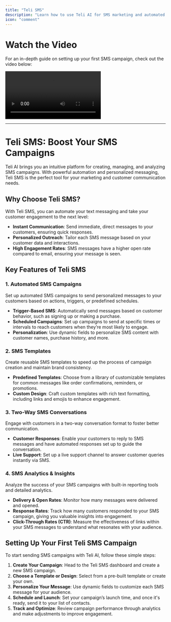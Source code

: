 ```yaml
---
title: "Teli SMS"
description: "Learn how to use Teli AI for SMS marketing and automated text message campaigns."
icon: "comment"
---
```


# Watch the Video

For an in-depth guide on setting up your first SMS campaign, check out the video below:

<video
  controls
  className="w-full aspect-video"
  src="https://res.cloudinary.com/dpazvavqx/video/upload/v1741985244/eihrv7v8814vtevrmbwm.mp4"
/>

---

# Teli SMS: Boost Your SMS Campaigns

Teli AI brings you an intuitive platform for creating, managing, and analyzing SMS campaigns. With powerful automation and personalized messaging, Teli SMS is the perfect tool for your marketing and customer communication needs.

## Why Choose Teli SMS?

With Teli SMS, you can automate your text messaging and take your customer engagement to the next level:

- **Instant Communication**: Send immediate, direct messages to your customers, ensuring quick responses.
- **Personalized Outreach**: Tailor each SMS message based on your customer data and interactions.
- **High Engagement Rates**: SMS messages have a higher open rate compared to email, ensuring your message is seen.

## Key Features of Teli SMS

### 1. **Automated SMS Campaigns**

Set up automated SMS campaigns to send personalized messages to your customers based on actions, triggers, or predefined schedules.

- **Trigger-Based SMS**: Automatically send messages based on customer behavior, such as signing up or making a purchase.
- **Scheduled Campaigns**: Set up campaigns to send at specific times or intervals to reach customers when they’re most likely to engage.
- **Personalization**: Use dynamic fields to personalize SMS content with customer names, purchase history, and more.

### 2. **SMS Templates**

Create reusable SMS templates to speed up the process of campaign creation and maintain brand consistency.

- **Predefined Templates**: Choose from a library of customizable templates for common messages like order confirmations, reminders, or promotions.
- **Custom Design**: Craft custom templates with rich text formatting, including links and emojis to enhance engagement.

### 3. **Two-Way SMS Conversations**

Engage with customers in a two-way conversation format to foster better communication.

- **Customer Responses**: Enable your customers to reply to SMS messages and have automated responses set up to guide the conversation.
- **Live Support**: Set up a live support channel to answer customer queries instantly via SMS.

### 4. **SMS Analytics & Insights**

Analyze the success of your SMS campaigns with built-in reporting tools and detailed analytics.

- **Delivery & Open Rates**: Monitor how many messages were delivered and opened.
- **Response Rates**: Track how many customers responded to your SMS campaign, giving you valuable insights into engagement.
- **Click-Through Rates (CTR)**: Measure the effectiveness of links within your SMS messages to understand what resonates with your audience.

## Setting Up Your First Teli SMS Campaign

To start sending SMS campaigns with Teli AI, follow these simple steps:

1. **Create Your Campaign**: Head to the Teli SMS dashboard and create a new SMS campaign.
2. **Choose a Template or Design**: Select from a pre-built template or create your own.
3. **Personalize Your Message**: Use dynamic fields to customize each SMS message for your audience.
4. **Schedule and Launch**: Set your campaign’s launch time, and once it's ready, send it to your list of contacts.
5. **Track and Optimize**: Review campaign performance through analytics and make adjustments to improve engagement.
